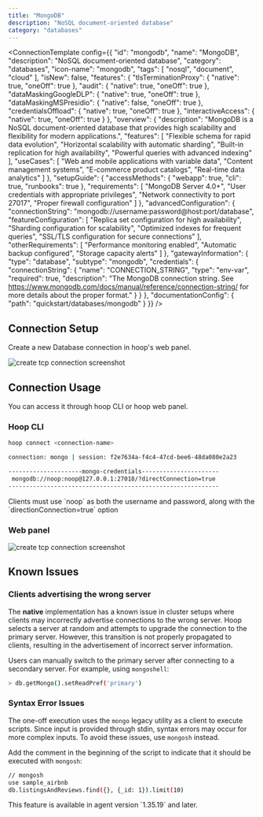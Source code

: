 ```yaml
---
title: "MongoDB"
description: "NoSQL document-oriented database"
category: "databases"
---
```



<ConnectionTemplate config={{
  "id": "mongodb",
  "name": "MongoDB",
  "description": "NoSQL document-oriented database",
  "category": "databases",
  "icon-name": "mongodb",
  "tags": [
    "nosql",
    "document",
    "cloud"
  ],
  "isNew": false,
  "features": {
    "tlsTerminationProxy": {
      "native": true,
      "oneOff": true
    },
    "audit": {
      "native": true,
      "oneOff": true
    },
    "dataMaskingGoogleDLP": {
      "native": true,
      "oneOff": true
    },
    "dataMaskingMSPresidio": {
      "native": false,
      "oneOff": true
    },
    "credentialsOffload": {
      "native": true,
      "oneOff": true
    },
    "interactiveAccess": {
      "native": true,
      "oneOff": true
    }
  },
  "overview": {
    "description": "MongoDB is a NoSQL document-oriented database that provides high scalability and flexibility for modern applications.",
    "features": [
      "Flexible schema for rapid data evolution",
      "Horizontal scalability with automatic sharding",
      "Built-in replication for high availability",
      "Powerful queries with advanced indexing"
    ],
    "useCases": [
      "Web and mobile applications with variable data",
      "Content management systems",
      "E-commerce product catalogs",
      "Real-time data analytics"
    ]
  },
  "setupGuide": {
    "accessMethods": {
      "webapp": true,
      "cli": true,
      "runbooks": true
    },
    "requirements": [
      "MongoDB Server 4.0+",
      "User credentials with appropriate privileges",
      "Network connectivity to port 27017",
      "Proper firewall configuration"
    ]
  },
  "advancedConfiguration": {
    "connectionString": "mongodb://username:password@host:port/database",
    "featureConfiguration": [
      "Replica set configuration for high availability",
      "Sharding configuration for scalability",
      "Optimized indexes for frequent queries",
      "SSL/TLS configuration for secure connections"
    ],
    "otherRequirements": [
      "Performance monitoring enabled",
      "Automatic backup configured",
      "Storage capacity alerts"
    ]
  },
  "gatewayInformation": {
    "type": "database",
    "subtype": "mongodb",
    "credentials": {
      "connectionString": {
        "name": "CONNECTION_STRING",
        "type": "env-var",
        "required": true,
        "description": "The MongoDB connection string. See https://www.mongodb.com/docs/manual/reference/connection-string/ for more details about the proper format."
      }
    }
  },
  "documentationConfig": {
    "path": "quickstart/databases/mongodb"
  }
}} />
## Connection Setup

Create a new Database connection in hoop's web panel.

<Frame>
    <img src="/images/quickstarts/create-database-connection-screenshot.png" alt="create tcp connection screenshot" />
</Frame>

## Connection Usage

You can access it through hoop CLI or hoop web panel.

### Hoop CLI

```bash
hoop connect <connection-name>

connection: mongo | session: f2e7634a-f4c4-47cd-bee6-48da080e2a23

---------------------mongo-credentials----------------------
 mongodb://noop:noop@127.0.0.1:27018/?directConnection=true
------------------------------------------------------------
```

<Note>
Clients must use `noop` as both the username and password, along with the `directionConnection=true` option
</Note>

### Web panel

<Frame>
    <img src="/images/quickstarts/client-mongodb.png" alt="create tcp connection screenshot" />
</Frame>


## Known Issues

### Clients advertising the wrong server

The **native** implementation has a known issue in cluster setups where clients may incorrectly advertise connections to the wrong server.
Hoop selects a server at random and attempts to upgrade the connection to the primary server.
However, this transition is not properly propagated to clients, resulting in the advertisement of incorrect server information.

Users can manually switch to the primary server after connecting to a secondary server. For example, using `mongoshell`:

```sh
> db.getMongo().setReadPref('primary')
```

### Syntax Error Issues

The one-off execution uses the `mongo` legacy utility as a client to execute scripts.
Since input is provided through stdin, syntax errors may occur for more complex inputs.
To avoid these issues, use `mongosh` instead.

Add the comment in the beginning of the script to indicate that it should be executed with `mongosh`:

```sh
// mongosh
use sample_airbnb
db.listingsAndReviews.find({}, {_id: 1}).limit(10)
```

<Note>
    This feature is available in agent version `1.35.19` and later.
</Note>




